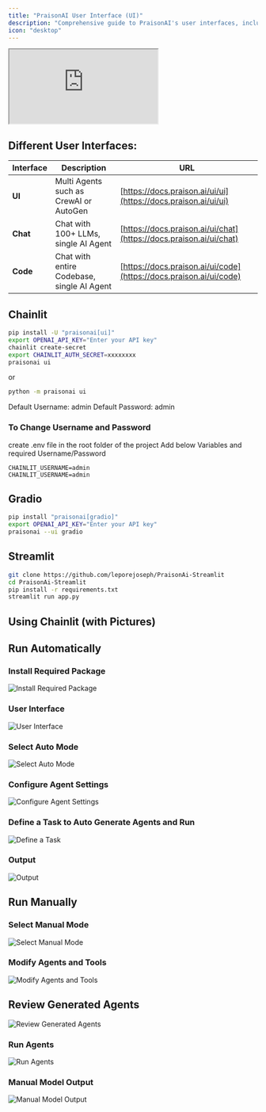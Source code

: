 ```yaml
---
title: "PraisonAI User Interface (UI)"
description: "Comprehensive guide to PraisonAI's user interfaces, including Chainlit, Gradio, and Streamlit integrations with step-by-step setup instructions"
icon: "desktop"
---
```


<div className="relative w-full aspect-video">
  <iframe
    className="absolute top-0 left-0 w-full h-full"
    src="https://www.youtube.com/embed/tg-ZjNl3OCg"
    title="YouTube video player"
    allow="accelerometer; autoplay; clipboard-write; encrypted-media; gyroscope; picture-in-picture"
    allowFullScreen
  ></iframe>
</div>

## Different User Interfaces:

| Interface | Description | URL |
|---|---|---|
| **UI** | Multi Agents such as CrewAI or AutoGen | [https://docs.praison.ai/ui/ui](https://docs.praison.ai/ui/ui) |
| **Chat** | Chat with 100+ LLMs, single AI Agent | [https://docs.praison.ai/ui/chat](https://docs.praison.ai/ui/chat) |
| **Code** | Chat with entire Codebase, single AI Agent | [https://docs.praison.ai/ui/code](https://docs.praison.ai/ui/code) |

## Chainlit
```bash
pip install -U "praisonai[ui]"
export OPENAI_API_KEY="Enter your API key"
chainlit create-secret
export CHAINLIT_AUTH_SECRET=xxxxxxxx
praisonai ui
```

or 

```bash
python -m praisonai ui
```

Default Username: admin
Default Password: admin

### To Change Username and Password

create .env file in the root folder of the project
Add below Variables and required Username/Password
```
CHAINLIT_USERNAME=admin
CHAINLIT_USERNAME=admin
```

## Gradio
```bash
pip install "praisonai[gradio]"
export OPENAI_API_KEY="Enter your API key"
praisonai --ui gradio
```

## Streamlit

```bash
git clone https://github.com/leporejoseph/PraisonAi-Streamlit
cd PraisonAi-Streamlit
pip install -r requirements.txt
streamlit run app.py
```

## Using Chainlit (with Pictures)

## Run Automatically

### Install Required Package
![Install Required Package](../images/ui-step-1.png)

### User Interface
![User Interface](../images/ui-step-2.png)

### Select Auto Mode
![Select Auto Mode](../images/ui-step-4.png)

### Configure Agent Settings
![Configure Agent Settings](../images/ui-step-3.png)

### Define a Task to Auto Generate Agents and Run
![Define a Task](../images/ui-step-5.png)

### Output
![Output](../images/ui-step-6.png)

## Run Manually

### Select Manual Mode
![Select Manual Mode](../images/ui-step-7.png)

### Modify Agents and Tools
![Modify Agents and Tools](../images/ui-step-10.png)

## Review Generated Agents
![Review Generated Agents](../images/ui-step-9.png)

### Run Agents
![Run Agents](../images/ui-step-8.png)

### Manual Model Output
![Manual Model Output](../images/ui-step-11.png)
